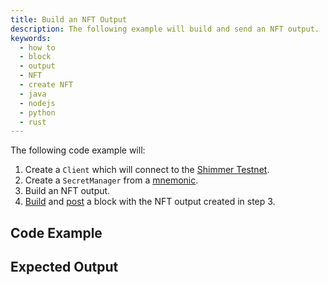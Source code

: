```yaml
---
title: Build an NFT Output
description: The following example will build and send an NFT output.
keywords:
  - how to
  - block
  - output
  - NFT
  - create NFT
  - java
  - nodejs
  - python
  - rust
---
```



The following code example will:

1. Create a `Client` which will connect to the [Shimmer Testnet](https://api.testnet.shimmer.network).
2. Create a `SecretManager` from a [mnemonic](02_generate_mnemonic.mdx).
3. Build an NFT output.
4. [Build](07_create_block.mdx) and [post](08_post_block.mdx) a block with the NFT output created in step 3.

<IotaJs exampleURL='https://wiki.iota.org/iota.js/how_tos/mint_nft' />

## Code Example

<Tabs groupId="language">
  <TabItem value='rust' label='Rust'>
    <RustCode />
  </TabItem>
  <TabItem value='nodejs' label='Nodejs'>
    <NodejsCode />
  </TabItem>
  <TabItem value='python' label='Python'>
    <PythonCode />
  </TabItem>
  <TabItem value='java' label='Java'>
    <JavaCode />
  </TabItem>
</Tabs>

## Expected Output

<Tabs groupId="language">
  <TabItem value='rust' label='Rust'>
    <RustOutput />
  </TabItem>
  <TabItem value='nodejs' label='Nodejs'>
    <NodejsOutput />
  </TabItem>
  <TabItem value='python' label='Python'>
    <PythonOutput />
  </TabItem>
  <TabItem value='java' label='Java'>
    <JavaOutput />
  </TabItem>
</Tabs>
